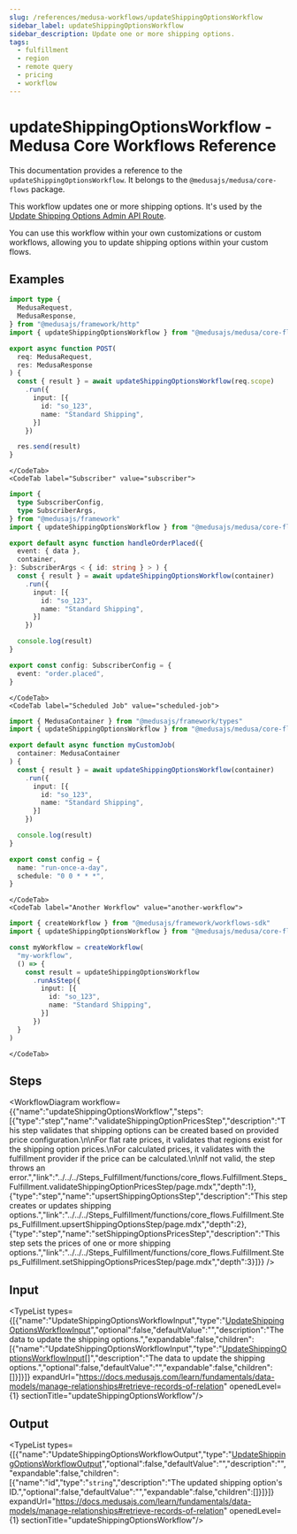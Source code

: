 ```yaml
---
slug: /references/medusa-workflows/updateShippingOptionsWorkflow
sidebar_label: updateShippingOptionsWorkflow
sidebar_description: Update one or more shipping options.
tags:
  - fulfillment
  - region
  - remote query
  - pricing
  - workflow
---
```



# updateShippingOptionsWorkflow - Medusa Core Workflows Reference

This documentation provides a reference to the `updateShippingOptionsWorkflow`. It belongs to the `@medusajs/medusa/core-flows` package.

This workflow updates one or more shipping options. It's used by the
[Update Shipping Options Admin API Route](https://docs.medusajs.com/api/admin#shipping-options\_postshippingoptionsid).

You can use this workflow within your own customizations or custom workflows, allowing you to
update shipping options within your custom flows.

<SourceCodeLink link="https://github.com/medusajs/medusa/blob/43aa993971718063bb40e7e3f650ef0e84056d09/packages/core/core-flows/src/fulfillment/workflows/update-shipping-options.ts#L46" />

## Examples

<CodeTabs group="workflow-exection">
    <CodeTab label="API Route" value="api-route">
    
```ts title="src/api/workflow/route.ts"
import type {
  MedusaRequest,
  MedusaResponse,
} from "@medusajs/framework/http"
import { updateShippingOptionsWorkflow } from "@medusajs/medusa/core-flows"

export async function POST(
  req: MedusaRequest,
  res: MedusaResponse
) {
  const { result } = await updateShippingOptionsWorkflow(req.scope)
    .run({
      input: [{
        id: "so_123",
        name: "Standard Shipping",
      }]
    })

  res.send(result)
}
```

    </CodeTab>
    <CodeTab label="Subscriber" value="subscriber">
    
```ts title="src/subscribers/order-placed.ts"
import {
  type SubscriberConfig,
  type SubscriberArgs,
} from "@medusajs/framework"
import { updateShippingOptionsWorkflow } from "@medusajs/medusa/core-flows"

export default async function handleOrderPlaced({
  event: { data },
  container,
}: SubscriberArgs < { id: string } > ) {
  const { result } = await updateShippingOptionsWorkflow(container)
    .run({
      input: [{
        id: "so_123",
        name: "Standard Shipping",
      }]
    })

  console.log(result)
}

export const config: SubscriberConfig = {
  event: "order.placed",
}
```

    </CodeTab>
    <CodeTab label="Scheduled Job" value="scheduled-job">
    
```ts title="src/jobs/message-daily.ts"
import { MedusaContainer } from "@medusajs/framework/types"
import { updateShippingOptionsWorkflow } from "@medusajs/medusa/core-flows"

export default async function myCustomJob(
  container: MedusaContainer
) {
  const { result } = await updateShippingOptionsWorkflow(container)
    .run({
      input: [{
        id: "so_123",
        name: "Standard Shipping",
      }]
    })

  console.log(result)
}

export const config = {
  name: "run-once-a-day",
  schedule: "0 0 * * *",
}
```

    </CodeTab>
    <CodeTab label="Another Workflow" value="another-workflow">
    
```ts title="src/workflows/my-workflow.ts"
import { createWorkflow } from "@medusajs/framework/workflows-sdk"
import { updateShippingOptionsWorkflow } from "@medusajs/medusa/core-flows"

const myWorkflow = createWorkflow(
  "my-workflow",
  () => {
    const result = updateShippingOptionsWorkflow
      .runAsStep({
        input: [{
          id: "so_123",
          name: "Standard Shipping",
        }]
      })
  }
)
```

    </CodeTab>
  </CodeTabs>

## Steps

<WorkflowDiagram workflow={{"name":"updateShippingOptionsWorkflow","steps":[{"type":"step","name":"validateShippingOptionPricesStep","description":"This step validates that shipping options can be created based on provided price configuration.\n\nFor flat rate prices, it validates that regions exist for the shipping option prices.\nFor calculated prices, it validates with the fulfillment provider if the price can be calculated.\n\nIf not valid, the step throws an error.","link":"../../../Steps_Fulfillment/functions/core_flows.Fulfillment.Steps_Fulfillment.validateShippingOptionPricesStep/page.mdx","depth":1},{"type":"step","name":"upsertShippingOptionsStep","description":"This step creates or updates shipping options.","link":"../../../Steps_Fulfillment/functions/core_flows.Fulfillment.Steps_Fulfillment.upsertShippingOptionsStep/page.mdx","depth":2},{"type":"step","name":"setShippingOptionsPricesStep","description":"This step sets the prices of one or more shipping options.","link":"../../../Steps_Fulfillment/functions/core_flows.Fulfillment.Steps_Fulfillment.setShippingOptionsPricesStep/page.mdx","depth":3}]}} />

## Input

<TypeList types={[{"name":"UpdateShippingOptionsWorkflowInput","type":"[UpdateShippingOptionsWorkflowInput](../../../../types/core_flows.UpdateShippingOptionsWorkflowInput/page.mdx)","optional":false,"defaultValue":"","description":"The data to update the shipping options.","expandable":false,"children":[{"name":"UpdateShippingOptionsWorkflowInput","type":"[UpdateShippingOptionsWorkflowInput](../../../../../types/WorkflowTypes/FulfillmentWorkflow/types/types.WorkflowTypes.FulfillmentWorkflow.UpdateShippingOptionsWorkflowInput/page.mdx)[]","description":"The data to update the shipping options.","optional":false,"defaultValue":"","expandable":false,"children":[]}]}]} expandUrl="https://docs.medusajs.com/learn/fundamentals/data-models/manage-relationships#retrieve-records-of-relation" openedLevel={1} sectionTitle="updateShippingOptionsWorkflow"/>

## Output

<TypeList types={[{"name":"UpdateShippingOptionsWorkflowOutput","type":"[UpdateShippingOptionsWorkflowOutput](../../../../../types/WorkflowTypes/FulfillmentWorkflow/types/types.WorkflowTypes.FulfillmentWorkflow.UpdateShippingOptionsWorkflowOutput/page.mdx)","optional":false,"defaultValue":"","description":"","expandable":false,"children":[{"name":"id","type":"`string`","description":"The updated shipping option's ID.","optional":false,"defaultValue":"","expandable":false,"children":[]}]}]} expandUrl="https://docs.medusajs.com/learn/fundamentals/data-models/manage-relationships#retrieve-records-of-relation" openedLevel={1} sectionTitle="updateShippingOptionsWorkflow"/>
